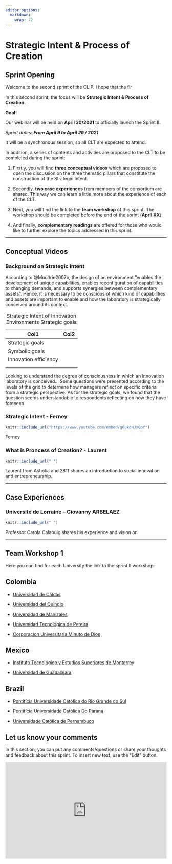 ```yaml
---
editor_options: 
  markdown: 
    wrap: 72
---
```


# Strategic Intent & Process of Creation {#sprint_2}

## Sprint Opening

Welcome to the second sprint of the CLIP. I hope that the fir

In this second sprint, the focus will be **Strategic Intent & Process of
Creation**.

::: {.infobox .goal data-latex="{.goal}"}

**Goal!**

Our webinar will be held on **April 30/2021** to officially launch the
Sprint II.

*Sprint dates: **From April 9 to April 29 / 2021***

It will be a synchronous session, so all CLT are expected to attend.
:::

In addition, a series of contents and activities are proposed to the CLT
to be completed during the sprint:

1.  Firstly, you will find **three conceptual videos** which are
    proposed to open the discussion on the three thematic pillars that
    constitute the construction of the Strategic Intent.

2.  Secondly, **two case experiences** from members of the consortium
    are shared. This way we can learn a little more about the experience
    of each of the CLT.

3.  Next, you will find the link to the **team workshop** of this
    sprint. The workshop should be completed before the end of the
    sprint (**April XX**).

4.  And finally, **complementary readings** are offered for those who
    would like to further explore the topics addressed in this sprint.

------------------------------------------------------------------------

## Conceptual Videos


### Background on Strategic intent

According to @Moultrie2007b, the design of an environment "enables the
development of unique capabilities, enables reconfiguration of
capabilities to changing demands, and supports synergies between
complementary assets". Hence, it is necessary to be conscious of which
kind of capabilities and assets are important to enable and how the
laboratory is strategically conceived around its context.

| Col1                  | Col2 |
|-----------------------|------|
| Strategic goals       |      |
| Symbolic goals        |      |
| Innovation efficiency |      |
|                       |      |
|                       |      |
: Strategic Intent of Innovation Environments Strategic goals

Looking to understand the degree of consciousness in which an innovation
laboratory is conceived... Some questions were presented according to
the levels of the grid to determine how managers reflect on specific
criteria from a strategic perspective. As for the strategic goals, we
found that the question seems understandable to respondents reflecting
on how they have foreseen


### Strategic Intent - Ferney

```r
knitr::include_url("https://www.youtube.com/embed/g6ukdHJxQoY")
```

Ferney 


### What is Proncess of Creation? - Laurent

```r
knitr::include_url(" ")
```

Laurent from Ashoka and 2811 shares an introduction to social innovation
and entrepreneurship.

------------------------------------------------------------------------

## Case Experiences

### Université de Lorraine -- Giovanny ARBELAEZ

```r
knitr::include_url(" ")
```

Professor Carola Calabuig shares his experience and vision on

------------------------------------------------------------------------

## Team Workshop 1

Here you can find for each University the link to the sprint II
workshop:

## Colombia {.unnumbered}

-   [Universidad de Caldas]()

-   [Universidad del Quindio]()

-   [Universidad de Manizales]()

-   [Universidad Tecnológica de Pereira]()

-   [Corporacion Universitaria Minuto de Dios]()

## Mexico {.unnumbered}

-   [Instituto Tecnológico y Estudios Superiores de Monterrey]()

-   [Universidad de Guadalajara]()

## Brazil {.unnumbered}

-   [Pontifícia Universidade Católica do Rio Grande do Sul]()

-   [Pontifícia Universidade Católica Do Paraná]()

-   [Universidade Católica de Pernambuco]()

## Let us know your comments

In this section, you can put any comments/questions or share your
thoughts and feedback about this sprint. To insert new text, use the
"Edit" button.

<iframe width="100%" height="300" src="https://hackmd.io/@fabbiocrux/CLIP-sprint-I" frameborder="0">

</iframe>
